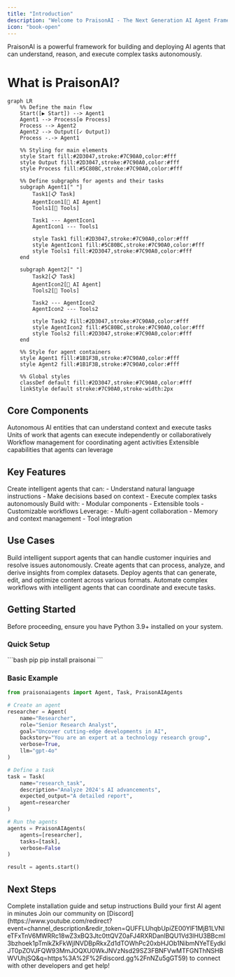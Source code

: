 ```yaml
---
title: "Introduction"
description: "Welcome to PraisonAI - The Next Generation AI Agent Framework"
icon: "book-open"
---
```


<Note>
  PraisonAI is a powerful framework for building and deploying AI agents that can understand, reason, and execute complex tasks autonomously.
</Note>

# What is PraisonAI?

```mermaid
graph LR
    %% Define the main flow
    Start([▶ Start]) --> Agent1
    Agent1 --> Process[⚙ Process]
    Process --> Agent2
    Agent2 --> Output([✓ Output])
    Process -.-> Agent1
    
    %% Styling for main elements
    style Start fill:#2D3047,stroke:#7C90A0,color:#fff
    style Output fill:#2D3047,stroke:#7C90A0,color:#fff
    style Process fill:#5C80BC,stroke:#7C90A0,color:#fff
    
    %% Define subgraphs for agents and their tasks
    subgraph Agent1[" "]
        Task1[📋 Task]
        AgentIcon1[🤖 AI Agent]
        Tools1[🔧 Tools]
        
        Task1 --- AgentIcon1
        AgentIcon1 --- Tools1
        
        style Task1 fill:#2D3047,stroke:#7C90A0,color:#fff
        style AgentIcon1 fill:#5C80BC,stroke:#7C90A0,color:#fff
        style Tools1 fill:#2D3047,stroke:#7C90A0,color:#fff
    end
    
    subgraph Agent2[" "]
        Task2[📋 Task]
        AgentIcon2[🤖 AI Agent]
        Tools2[🔧 Tools]
        
        Task2 --- AgentIcon2
        AgentIcon2 --- Tools2
        
        style Task2 fill:#2D3047,stroke:#7C90A0,color:#fff
        style AgentIcon2 fill:#5C80BC,stroke:#7C90A0,color:#fff
        style Tools2 fill:#2D3047,stroke:#7C90A0,color:#fff
    end
    
    %% Style for agent containers
    style Agent1 fill:#1B1F3B,stroke:#7C90A0,color:#fff
    style Agent2 fill:#1B1F3B,stroke:#7C90A0,color:#fff
    
    %% Global styles
    classDef default fill:#2D3047,stroke:#7C90A0,color:#fff
    linkStyle default stroke:#7C90A0,stroke-width:2px
```

## Core Components

<CardGroup cols={2}>
  <Card title="Agents" icon="user-robot">
    Autonomous AI entities that can understand context and execute tasks
  </Card>
  <Card title="Tasks" icon="list-check">
    Units of work that agents can execute independently or collaboratively
  </Card>
  <Card title="Process" icon="diagram-project">
    Workflow management for coordinating agent activities
  </Card>
  <Card title="Tools" icon="toolbox">
    Extensible capabilities that agents can leverage
  </Card>
</CardGroup>

## Key Features

<Steps>
  <Step title="Autonomous Agents">
    Create intelligent agents that can:
    - Understand natural language instructions
    - Make decisions based on context
    - Execute complex tasks autonomously
  </Step>
  <Step title="Flexible Architecture">
    Build with:
    - Modular components
    - Extensible tools
    - Customizable workflows
  </Step>
  <Step title="Advanced Capabilities">
    Leverage:
    - Multi-agent collaboration
    - Memory and context management
    - Tool integration
  </Step>
</Steps>

## Use Cases

<CardGroup cols={2}>
  <Card title="Customer Service" icon="headset">
    Build intelligent support agents that can handle customer inquiries and resolve issues autonomously.
  </Card>
  <Card title="Data Analysis" icon="chart-line">
    Create agents that can process, analyze, and derive insights from complex datasets.
  </Card>
  <Card title="Content Creation" icon="pen-nib">
    Deploy agents that can generate, edit, and optimize content across various formats.
  </Card>
  <Card title="Process Automation" icon="gears">
    Automate complex workflows with intelligent agents that can coordinate and execute tasks.
  </Card>
</CardGroup>

## Getting Started

<Warning>
  Before proceeding, ensure you have Python 3.9+ installed on your system.
</Warning>

### Quick Setup

<CodeGroup>
  ```bash pip
  pip install praisonai
  ```
</CodeGroup>

### Basic Example

```python
from praisonaiagents import Agent, Task, PraisonAIAgents

# Create an agent
researcher = Agent(
    name="Researcher",
    role="Senior Research Analyst",
    goal="Uncover cutting-edge developments in AI",
    backstory="You are an expert at a technology research group",
    verbose=True,
    llm="gpt-4o"
)

# Define a task
task = Task(
    name="research_task",
    description="Analyze 2024's AI advancements",
    expected_output="A detailed report",
    agent=researcher
)

# Run the agents
agents = PraisonAIAgents(
    agents=[researcher],
    tasks=[task],
    verbose=False
)

result = agents.start()
```

## Next Steps

<CardGroup cols={2}>
  <Card
    title="Installation"
    icon="download"
    href="/code/installation"
  >
    Complete installation guide and setup instructions
  </Card>
  <Card
    title="Quick Start"
    icon="play"
    href="/code/quickstart"
  >
    Build your first AI agent in minutes
  </Card>
</CardGroup>

<Tip>
  Join our community on [Discord](https://www.youtube.com/redirect?event=channel_description&redir_token=QUFFLUhqbUpiZE00YlF1MjB1LVNIeTFxTnV6MWRRc18wZ3xBQ3Jtc0ttQVZ0aFJ4RXRDanlBQU1Vd3lHU3BBcml3bzhoek1pTmlkZkFkWjlNVDBpRkxZd1dTOWhPc20xbHJOb1NibmNYeTEydklJT0pZOVJFQW93MmJOQXU0WkJNVzNsd29SZ3FBNFVwMTFGNThNSHBWVUhjSQ&q=https%3A%2F%2Fdiscord.gg%2FnNZu5gGT59) to connect with other developers and get help!
</Tip> 